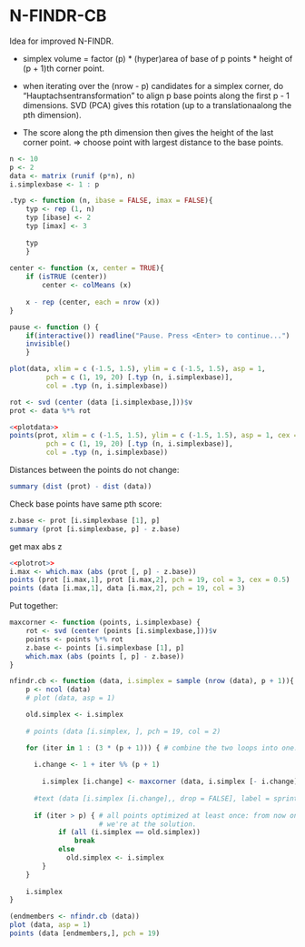 N-FINDR-CB
========================================================

Idea for improved N-FINDR.

- simplex volume = factor (p) * (hyper)area of base of p points * height of (p + 1)th corner point.

- when iterating over the (nrow - p) candidates for a simplex corner, do "Hauptachsentransformation"  to align p base points along the first p - 1 dimensions. SVD (PCA) gives this rotation (up to a translationaalong the pth dimension).
- The score along the pth dimension then gives the height of the last corner point. 
  => choose point with largest distance to the base points.

```r
n <- 10
p <- 2
data <- matrix (runif (p*n), n)
i.simplexbase <- 1 : p

.typ <- function (n, ibase = FALSE, imax = FALSE){
	typ <- rep (1, n)
	typ [ibase] <- 2
	typ [imax] <- 3
	
	typ
	}
	
center <- function (x, center = TRUE){
	if (isTRUE (center))
		center <- colMeans (x)
		
	x - rep (center, each = nrow (x))
}

pause <- function () {
    if(interactive()) readline("Pause. Press <Enter> to continue...")
    invisible()
    }
```


```r
plot(data, xlim = c (-1.5, 1.5), ylim = c (-1.5, 1.5), asp = 1,
		 pch = c (1, 19, 20) [.typ (n, i.simplexbase)],
		 col = .typ (n, i.simplexbase))
```

```r
rot <- svd (center (data [i.simplexbase,]))$v
prot <- data %*% rot
```
```r
<<plotdata>>
points(prot, xlim = c (-1.5, 1.5), ylim = c (-1.5, 1.5), asp = 1, cex = 0.5,
		 pch = c (1, 19, 20) [.typ (n, i.simplexbase)],
		 col = .typ (n, i.simplexbase))
```


Distances between the points do not change:
```r
summary (dist (prot) - dist (data))
```
Check base points have same pth score:
```r
z.base <- prot [i.simplexbase [1], p]
summary (prot [i.simplexbase, p] - z.base)
```
get max abs z

```r
<<plotrot>>
i.max <- which.max (abs (prot [, p] - z.base))
points (prot [i.max,1], prot [i.max,2], pch = 19, col = 3, cex = 0.5)
points (data [i.max,1], data [i.max,2], pch = 19, col = 3)
```
Put together:

```r
maxcorner <- function (points, i.simplexbase) {
	rot <- svd (center (points [i.simplexbase,]))$v
	points <- points %*% rot
	z.base <- points [i.simplexbase [1], p]
	which.max (abs (points [, p] - z.base))
}

nfindr.cb <- function (data, i.simplex = sample (nrow (data), p + 1)){
 	p <- ncol (data)
	# plot (data, asp = 1)

	old.simplex <- i.simplex
	
	# points (data [i.simplex, ], pch = 19, col = 2)

	for (iter in 1 : (3 * (p + 1))) { # combine the two loops into one. 
		
	  i.change <- 1 + iter %% (p + 1)
	  
		i.simplex [i.change] <- maxcorner (data, i.simplex [- i.change])
		
	  #text (data [i.simplex [i.change],, drop = FALSE], label = sprintf ("   %i", iter))
		
	  if (iter > p) { # all points optimized at least once: from now on, if the point didn't change, 
	  	              # we're at the solution.
			if (all (i.simplex == old.simplex))
				break
			else
			  old.simplex <- i.simplex
		}
	}
	
	i.simplex
}
```

```r
(endmembers <- nfindr.cb (data))
plot (data, asp = 1)
points (data [endmembers,], pch = 19)
```
